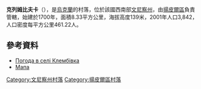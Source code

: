 {{coord|48|23|22|N|28|24|23|E|scale:30000|display=title}}

'''克列姆比夫卡'''（{{lang-uk|Клембівка}}），是[[烏克蘭|烏克蘭]]的村落，位於該國西南部[[文尼察州|文尼察州]]，由[[揚皮爾區|揚皮爾區]]負責管轄，始建於1700年，面積8.33平方公里，海拔高度139米，2001年人口3,842，人口密度每平方公里461.22人。

==參考資料==
* [http://weather.in.ua/ua/vinnickaja/10646 Погода в селі Клембівка] {{Wayback|url=http://weather.in.ua/ua/vinnickaja/10646 |date=20111220065856 }}
* [http://uamaps.com/ukraine-map/vinnitskaya/yampolskiy/klembovka/ Мапа] {{Wayback|url=http://uamaps.com/ukraine-map/vinnitskaya/yampolskiy/klembovka/ |date=20080618073417 }}

[[Category:文尼察州村落|Category:文尼察州村落]]
[[Category:揚皮爾區村落|Category:揚皮爾區村落]]


{{Vinnytsia-geo-stub}}